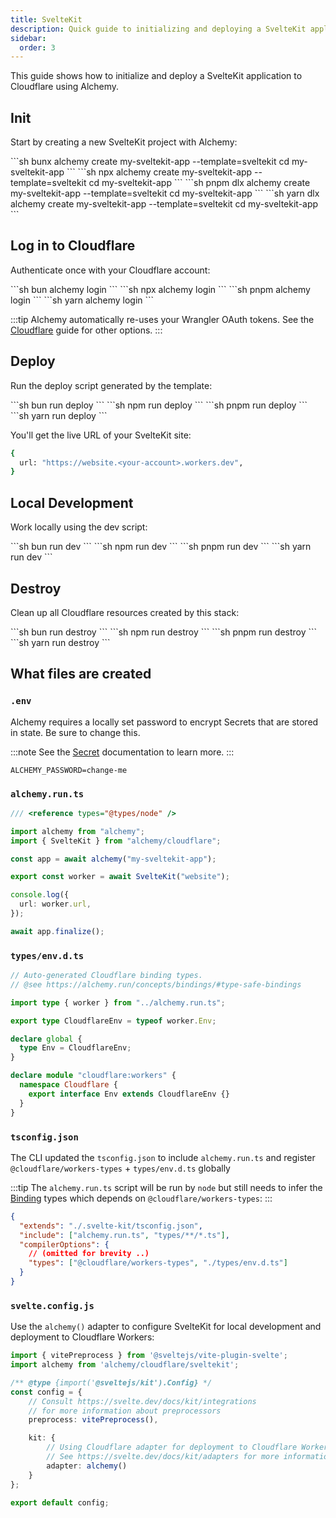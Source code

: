 ```yaml
---
title: SvelteKit
description: Quick guide to initializing and deploying a SvelteKit application to Cloudflare Workers using Alchemy.
sidebar:
  order: 3
---
```



This guide shows how to initialize and deploy a SvelteKit application to Cloudflare using Alchemy.

## Init

Start by creating a new SvelteKit project with Alchemy:

<Tabs syncKey="pkgManager">
  <TabItem label="bun">
    ```sh
    bunx alchemy create my-sveltekit-app --template=sveltekit
    cd my-sveltekit-app
    ```
  </TabItem>
  <TabItem label="npm">
    ```sh
    npx alchemy create my-sveltekit-app --template=sveltekit
    cd my-sveltekit-app
    ```
  </TabItem>
  <TabItem label="pnpm">
    ```sh
    pnpm dlx alchemy create my-sveltekit-app --template=sveltekit
    cd my-sveltekit-app
    ```
  </TabItem>
  <TabItem label="yarn">
    ```sh
    yarn dlx alchemy create my-sveltekit-app --template=sveltekit
    cd my-sveltekit-app
    ```
  </TabItem>
</Tabs>

## Log in to Cloudflare

Authenticate once with your Cloudflare account:

<Tabs syncKey="pkgManager">
  <TabItem label="bun">
    ```sh
    bun alchemy login
    ```
  </TabItem>
  <TabItem label="npm">
    ```sh
    npx alchemy login
    ```
  </TabItem>
  <TabItem label="pnpm">
    ```sh
    pnpm alchemy login
    ```
  </TabItem>
  <TabItem label="yarn">
    ```sh
    yarn alchemy login
    ```
  </TabItem>
</Tabs>

:::tip
Alchemy automatically re-uses your Wrangler OAuth tokens. See the [Cloudflare](/guides/cloudflare) guide for other options.
:::

## Deploy

Run the deploy script generated by the template:

<Tabs syncKey="pkgManager">
  <TabItem label="bun">
    ```sh
    bun run deploy
    ```
  </TabItem>
  <TabItem label="npm">
    ```sh
    npm run deploy
    ```
  </TabItem>
  <TabItem label="pnpm">
    ```sh
    pnpm run deploy
    ```
  </TabItem>
  <TabItem label="yarn">
    ```sh
    yarn run deploy
    ```
  </TabItem>
</Tabs>

You'll get the live URL of your SvelteKit site:

```sh
{
  url: "https://website.<your-account>.workers.dev",
}
```

## Local Development

Work locally using the dev script:

<Tabs syncKey="pkgManager">
  <TabItem label="bun">
    ```sh
    bun run dev
    ```
  </TabItem>
  <TabItem label="npm">
    ```sh
    npm run dev
    ```
  </TabItem>
  <TabItem label="pnpm">
    ```sh
    pnpm run dev
    ```
  </TabItem>
  <TabItem label="yarn">
    ```sh
    yarn run dev
    ```
  </TabItem>
</Tabs>

## Destroy

Clean up all Cloudflare resources created by this stack:

<Tabs syncKey="pkgManager">
  <TabItem label="bun">
    ```sh
    bun run destroy
    ```
  </TabItem>
  <TabItem label="npm">
    ```sh
    npm run destroy
    ```
  </TabItem>
  <TabItem label="pnpm">
    ```sh
    pnpm run destroy
    ```
  </TabItem>
  <TabItem label="yarn">
    ```sh
    yarn run destroy
    ```
  </TabItem>
</Tabs>

## What files are created

### `.env`

Alchemy requires a locally set password to encrypt Secrets that are stored in state. Be sure to change this.

:::note
See the [Secret](/concepts/secret) documentation to learn more.
:::

```
ALCHEMY_PASSWORD=change-me
```

### `alchemy.run.ts`

```typescript
/// <reference types="@types/node" />

import alchemy from "alchemy";
import { SvelteKit } from "alchemy/cloudflare";

const app = await alchemy("my-sveltekit-app");

export const worker = await SvelteKit("website");

console.log({
  url: worker.url,
});

await app.finalize();
```

### `types/env.d.ts`

```typescript
// Auto-generated Cloudflare binding types.
// @see https://alchemy.run/concepts/bindings/#type-safe-bindings

import type { worker } from "../alchemy.run.ts";

export type CloudflareEnv = typeof worker.Env;

declare global {
  type Env = CloudflareEnv;
}

declare module "cloudflare:workers" {
  namespace Cloudflare {
    export interface Env extends CloudflareEnv {}
  }
}
```

### `tsconfig.json`

The CLI updated the `tsconfig.json` to include `alchemy.run.ts` and register `@cloudflare/workers-types` + `types/env.d.ts` globally

:::tip
The `alchemy.run.ts` script will be run by `node` but still needs to infer the [Binding](/concepts/bindings) types which depends on `@cloudflare/workers-types`:
:::

```json
{
  "extends": "./.svelte-kit/tsconfig.json",
  "include": ["alchemy.run.ts", "types/**/*.ts"],
  "compilerOptions": {
    // (omitted for brevity ..)
    "types": ["@cloudflare/workers-types", "./types/env.d.ts"]
  }
}
``` 

### `svelte.config.js`

Use the `alchemy()` adapter to configure SvelteKit for local development and deployment to Cloudflare Workers:

```ts
import { vitePreprocess } from '@sveltejs/vite-plugin-svelte';
import alchemy from 'alchemy/cloudflare/sveltekit';

/** @type {import('@sveltejs/kit').Config} */
const config = {
	// Consult https://svelte.dev/docs/kit/integrations
	// for more information about preprocessors
	preprocess: vitePreprocess(),

	kit: {
		// Using Cloudflare adapter for deployment to Cloudflare Workers
		// See https://svelte.dev/docs/kit/adapters for more information about adapters.
		adapter: alchemy()
	}
};

export default config;

```